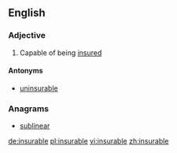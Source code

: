 ==English==

===Adjective===
{{en-adj}}

# Capable of being [[insure]]d

====Antonyms====
* [[uninsurable]]

===Anagrams===
* [[sublinear#English|sublinear]]

[[de:insurable]]
[[pl:insurable]]
[[vi:insurable]]
[[zh:insurable]]